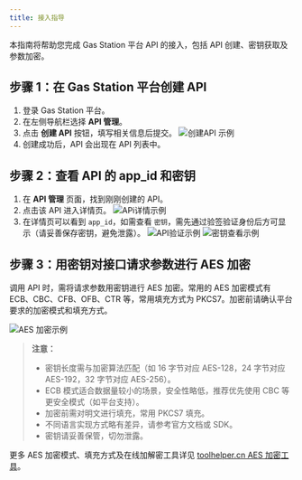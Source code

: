 ```yaml
---
title: 接入指导
---
```


本指南将帮助您完成 Gas Station 平台 API 的接入，包括 API 创建、密钥获取及参数加密。

## 步骤 1：在 Gas Station 平台创建 API

1. 登录 Gas Station 平台。
2. 在左侧导航栏选择 **API 管理**。
3. 点击 **创建 API** 按钮，填写相关信息后提交。
![创建API 示例](/images/apis/gas-station-add-api.png)
4. 创建成功后，API 会出现在 API 列表中。

## 步骤 2：查看 API 的 app_id 和密钥

1. 在 **API 管理** 页面，找到刚刚创建的 API。
2. 点击该 API 进入详情页。
![APi详情示例](/images/apis/gas-station-api-detail.png)
3. 在详情页可以看到 `app_id`，如需查看 `密钥`，需先通过验签验证身份后方可显示（请妥善保存密钥，避免泄露）。
![API验证示例](/images/apis/gas-station-sign.png)
![密钥查看示例](/images/apis/gas-station-key.png)

## 步骤 3：用密钥对接口请求参数进行 AES 加密

调用 API 时，需将请求参数用密钥进行 AES 加密。常用的 AES 加密模式有 ECB、CBC、CFB、OFB、CTR 等，常用填充方式为 PKCS7。加密前请确认平台要求的加密模式和填充方式。

![AES 加密示例](/images/apis/gas-station-aes.png)

> **注意：**
> - 密钥长度需与加密算法匹配（如 16 字节对应 AES-128，24 字节对应 AES-192，32 字节对应 AES-256）。
> - ECB 模式适合数据量较小的场景，安全性略低，推荐优先使用 CBC 等更安全模式（如平台支持）。
> - 加密前需对明文进行填充，常用 PKCS7 填充。
> - 不同语言实现方式略有差异，请参考官方文档或 SDK。
> - 密钥请妥善保管，切勿泄露。

更多 AES 加密模式、填充方式及在线加解密工具详见 [toolhelper.cn AES 加密工具](https://www.toolhelper.cn/SymmetricEncryption/AES)。
